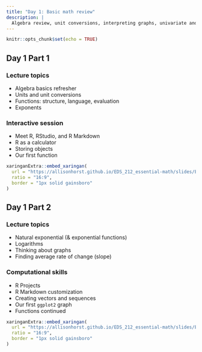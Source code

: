 ```yaml
---
title: "Day 1: Basic math review"
description: |
  Algebra review, unit conversions, interpreting graphs, univariate and multivariate functions, exponents, the natural exponential, and logarithms
---
```


```r
knitr::opts_chunk$set(echo = TRUE)
```

## Day 1 Part 1

### Lecture topics

- Algebra basics refresher
- Units and unit conversions
- Functions: structure, language, evaluation
- Exponents

### Interactive session

- Meet R, RStudio, and R Markdown
- R as a calculator
- Storing objects
- Our first function


```r
xaringanExtra::embed_xaringan(
  url = "https://allisonhorst.github.io/EDS_212_essential-math/slides/EDS_212_day-1-part-1-slides.html",
  ratio = "16:9",
  border = "1px solid gainsboro"
)
```

## Day 1 Part 2

### Lecture topics

- Natural exponential (& exponential functions)
- Logarithms
- Thinking about graphs
- Finding average rate of change (slope)

### Computational skills

- R Projects
- R Markdown customization
- Creating vectors and sequences
- Our first `ggplot2` graph
- Functions continued

```r
xaringanExtra::embed_xaringan(
  url = "https://allisonhorst.github.io/EDS_212_essential-math/slides/EDS_212_day-1-part-2-slides.html",
  ratio = "16:9",
  border = "1px solid gainsboro"
)
```




